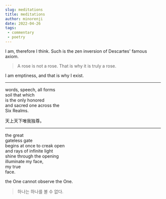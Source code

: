 ```yaml
---
slug: meditations
title: meditations
author: minorenji
date: 2022-04-26
tags:
 - commentary
 - poetry
---
```


I am, therefore I think. Such is the zen inversion of Descartes' famous axiom.


> A rose is not a rose. That is why it is truly a rose.

I am emptiness, and that is why I exist.

---

words, speech, all forms  
soil that which  
is the only honored  
and sacred one across the  
Six Realms.

天上天下唯我独尊。

---

the great  
gateless gate  
begins at once to creak open  
and rays of infinite light  
shine through the opening  
illuminate my face,  
my true  
face.  

the One cannot observe the One.  

>하나는 하나를 볼 수 없다.
